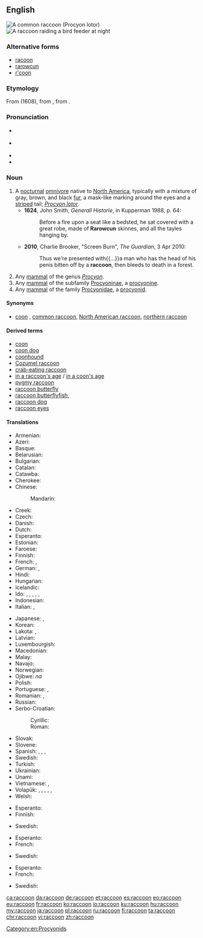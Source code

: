 {{was wotd|2010|June|23}}
==English==
{{wikipedia}}
[[Image:Procyon lotor (Common raccoon).jpg|right|thumb|A common raccoon (''Procyon lotor'')]]
[[File:Raccoon at night.jpg|right|thumb|A raccoon raiding a bird feeder at night]]
===Alternative forms===
* [[racoon]] {{defdate|from 17th c.}}
* [[rarowcun]] {{defdate|17th c.}}
* [[r'coon]] {{qualifier|colloquial contraction}}

===Etymology===
From {{term|arocoun|lang=en}} (1608), from {{etyl|pim|en}} {{term|ärähkun|lang=pim}}, from {{term|ärähkuněm||he scratches with his hands|lang=pim}}.

===Pronunciation===
* {{a|UK}} {{IPA|/ɹəˈkuːn/|lang=en}}
* {{a|US}} {{IPA|/ɹæˈkun/|/ɹəˈkun/|lang=en}}
* {{audio|en-us-raccoon.ogg|Audio (US)|lang=en}}
* {{rhymes|uːn|lang=en}}

===Noun===
{{en-noun}}

# A [[nocturnal]] [[omnivore]] native to [[North America]], typically with a mixture of gray, brown, and black [[fur]], a mask-like marking around the eyes and a [[striped]] tail; ''[[Procyon lotor]]''.
#* '''1624''', John Smith, ''Generall Historie'', in Kupperman 1988, p. 64:
#*: Before a fire upon a seat like a bedsted, he sat covered with a great robe, made of '''Rarowcun''' skinnes, and all the tayles hanging by.
#* '''2010''', Charlie Brooker, "Screen Burn", ''The Guardian'', 3 Apr 2010:
#*: Thus we're presented with{{...}}a man who has the head of his penis bitten off by a '''raccoon''', then bleeds to death in a forest.
# Any [[mammal]] of the genus ''[[Procyon]]''.
# Any [[mammal]] of the subfamily [[Procyoninae]], a [[procyonine]].
# Any [[mammal]] of the family [[Procyonidae]], a [[procyonid]].

====Synonyms====
* {{sense|Procyon lotor}} [[coon]] {{qualifier|colloquial}}, [[common raccoon]], [[North American raccoon]], [[northern raccoon]]

====Derived terms====
* [[coon]]
* [[coon dog]]
* [[coonhound]]
* [[Cozumel raccoon]] {{gloss|{{taxlink|Procyon pygmaeus|species|noshow=1}}}}
* [[crab-eating raccoon]] {{gloss|''[[Procyon cancrivorus]]''}}
* [[in a raccoon's age]] / [[in a coon's age]]
* [[pygmy raccoon]] {{gloss|{{taxlink|Procyon pygmaeus|species|noshow=1}}}}
* [[raccoon butterfly]] {{gloss|{{taxlink|Chaetodon fasciatus|species|noshow=1}}}}
* [[raccoon butterflyfish]], {{gloss|{{taxlink|Chaetodon lunula|species|noshow=1}}}}
* [[raccoon dog]] {{gloss|''[[Nyctereutes procyonoides]]''}}
* [[raccoon eyes]]

====Translations====
{{trans-top|nocturnal omnivore living in North America, ''Procyon lotor''}}
* Armenian: {{t|hy|ջրարջ|tr=ǰrarǰ}}
* Azeri: {{t+|az|yenot}}
* Basque: {{t|eu|mapatxe}}
* Belarusian: {{t|be|янот|m|tr=janót|sc=Cyrl}}
* Bulgarian: {{t+|bg|енот|m|tr=enót|sc=Cyrl}}
* Catalan: {{t|ca|ós rentador|m}}
* Catawba: {{t|chc|tcigne}}
* Cherokee: {{t|chr|ᎬᎵ|tr=gvli|sc=Cher}}
* Chinese:
*: Mandarin: {{t+|cmn|浣熊|tr=huànxióng|sc=Hani}}
* Creek: {{t|mus|wotko}}
* Czech: {{t+|cs|mýval|m}}
* Danish: {{t+|da|vaskebjørn}}
* Dutch: {{t+|nl|wasbeer|m}}
* Esperanto: {{t|eo|lav-urso}}
* Estonian: {{t+|et|pesukaru}}
* Faroese: {{t|fo|tváttarbjørn|f}}
* Finnish: {{t+|fi|pesukarhu}}
* French: {{qualifier|more exactly}} {{t|fr|raton laveur commun|m}}, {{qualifier|less exactly}} {{t+|fr|raton laveur|m}}
* German: {{t+|de|Waschbär|m}}, {{qualifier|obsolete}} {{t|de|Schupp|m}}
* Hindi: {{t|hi|रैकून|tr=raikūn}}
* Hungarian: {{t+|hu|mosómedve}}
* Icelandic: {{t|is|þvottabjörn|m}}
* Ido: {{qualifier|♂♀}} {{t+|io|ratono}}, {{qualifier|♂}} {{t|io|ratonulo}}, {{qualifier|♀}} {{t|io|ratonino}}, {{qualifier|♂♀ offspring}} {{t|io|ratonyuno}}, {{qualifier|♂ offspring}} {{t|io|ratonyunulo}}, {{qualifier|♀ offspring}} {{t|io|ratonyunino}}
* Indonesian: {{t|id|rakun}}
* Italian: {{t+|it|procione|m}}, {{t|it|orsetto lavatore|m}}
{{trans-mid}}
* Japanese: {{t|ja|アライグマ|tr=araiguma|sc=Jpan}}, {{t+|ja|洗熊|tr=あらいぐま, araiguma|sc=Jpan}}
* Korean: {{t|ko|아메리카너구리|tr=Amerika neoguri|sc=Kore}}
* Lakota: {{t|lkt|wica}}, {{t|lkt|wiciteglega}}
* Latvian: {{t|lv|jenots}}
* Luxembourgish: {{t+|lb|Wäschbier|m}}
* Macedonian: {{t|mk|ракун|m|tr=rakún|sc=Cyrl}}
* Malay: {{t|ms|rakun}}
* Navajo: {{t|nv|tábąąh mąʼii}}
* Norwegian: {{t|no|vaskebjørn|m}}
* Ojibwe: {{t|oj|ᐁᐦᓯᐸᓐ|tr=esiban|sc=Cans}} ''na''<!-- WTF is "na"? ... ANSWER: "na" is an abbreviation used in linguistics that means "noun animate" -->
* Polish: {{t+|pl|szop|m}}
* Portuguese: {{t|pt|guaxinim|m}}, {{t|pt|ratão lavador|m}}
* Romanian: {{t+|ro|raton}}, {{t|ro|ursuleț spălător}}
* Russian: {{t+|ru|енот|m|tr=jenót}}
* Serbo-Croatian:
*: Cyrillic: {{t|sh|ракун|m}}
*: Roman: {{t+|sh|rakun|m}}
* Slovak: {{t|sk|mýval|m}}
* Slovene: {{t+|sl|rakun|m}}
* Spanish: {{t+|es|mapache|m}}, {{t|es|oso lavador|m}}, {{t|es|zorra manglera|f}}, {{t|es|gato manglatero|m}}
* Swedish: {{t+|sv|tvättbjörn|c}}
* Turkish: {{t+|tr|rakun}}
* Ukrainian: {{t|uk|єнот|m|tr=jenót|sc=Cyrl}}
* Unami: {{t|unm|nahënëm}}
* Vietnamese: {{t|vi|gấu mèo Mỹ}}, {{t|vi|gấu trúc Mỹ}}
* Volapük: {{qualifier|♂♀}} {{t|vo|räkun}}, {{qualifier|♂}} {{t|vo|hiräkun}}, {{qualifier|♀}} {{t|vo|jiräkun}}, {{qualifier|♂♀ offspring}} {{t|vo|räkunül}}, {{qualifier|♂ offspring}} {{t|vo|hiräkunül}}, {{qualifier|♀ offspring}} {{t|vo|jiräkunül}}
* Welsh: {{t|cy|racŵn|m}}
{{trans-bottom}}

{{trans-top|any mammal of the genus ''Procyon''}}
* Esperanto: {{qualifier|member of genus}} {{t|eo|prociono}}
* Finnish: {{t+|fi|pesukarhu}}
{{trans-mid}}
* Swedish: {{t+|sv|tvättbjörn|c}}
{{trans-bottom}}

{{trans-top|any mammal of the subfamily Procyoninae}}
* Esperanto: {{qualifier|member of subfamily}} {{t|eo|procioneno}}
* French: {{qualifier|member of subfamily}} {{t|fr|procyoniné|m}}
{{trans-mid}}
* Swedish: {{t|sv|halvbjörn|c}}
{{trans-bottom}}

{{trans-top|any mammal of the family Procyonidae}}
* Esperanto: {{qualifier|member of family}} {{t|eo|procionedo}}
* French: {{qualifier|member of family}} {{t+|fr|procyonidé|m}}
{{trans-mid}}
* Swedish: {{t|sv|halvbjörn}}
{{trans-bottom}}

[[Category:en:Procyonids]]

[[ca:raccoon]]
[[da:raccoon]]
[[de:raccoon]]
[[et:raccoon]]
[[es:raccoon]]
[[eo:raccoon]]
[[eu:raccoon]]
[[fr:raccoon]]
[[ko:raccoon]]
[[io:raccoon]]
[[ku:raccoon]]
[[hu:raccoon]]
[[my:raccoon]]
[[ja:raccoon]]
[[pl:raccoon]]
[[ru:raccoon]]
[[fi:raccoon]]
[[ta:raccoon]]
[[chr:raccoon]]
[[vi:raccoon]]
[[zh:raccoon]]